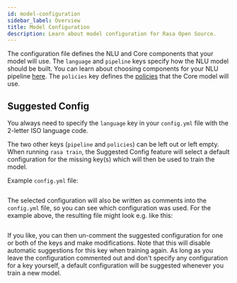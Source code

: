 ```yaml
---
id: model-configuration
sidebar_label: Overview
title: Model Configuration
description: Learn about model configuration for Rasa Open Source.
---
```


The configuration file defines the NLU and Core components that your model will use. The
`language` and `pipeline` keys specify how the NLU model should be built. You can
learn about choosing components for your NLU pipeline [here](./tuning-your-model.mdx). The
`policies` key defines the [policies](./policies.mdx) that the Core model will
use.

## Suggested Config

You always need to specify the `language` key in your `config.yml` file with the
2-letter ISO language code.

The two other keys (`pipeline` and `policies`) can be left out or left empty. When
running `rasa train`, the Suggested Config feature will select a default configuration
for the missing key(s) which will then be used to train the model.

Example `config.yml` file:

```yaml (docs/sources/data/configs_for_docs/example_for_suggested_config.yml)
```

The selected configuration will also be written as comments into the `config.yml` file,
so you can see which configuration was used. For the example above, the resulting file
might look e.g. like this:

```yaml (docs/sources/data/configs_for_docs/example_for_suggested_config_after_train.yml)
```

If you like, you can then un-comment the suggested configuration for one or both of the
keys and make modifications. Note that this will disable automatic suggestions for this
key when training again.
As long as you leave the configuration commented out and don't specify any configuration
for a key yourself, a default configuration will be suggested whenever you train a new
model.
